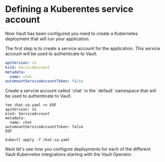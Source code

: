 # Defining a Kuberentes service account

Now Vault has been configured you need to create a Kubernetes deployment that
will run your application.

The first step is to create a service account for the application.  This service
account will be used to authenticate to Vault.

```yaml
apiVersion: v1
kind: ServiceAccount
metadata:
  name: chat
automountServiceAccountToken: false
```

<Task id="create_sa">
Create a servcie account called `chat` in the `default` namespace that will 
be used to authenticate to Vault.
</Task>

<Solution title="Solution: creating a Kubernetes service account">

```shell
tee chat-sa.yaml << EOF 
apiVersion: v1
kind: ServiceAccount
metadata:
  name: chat
automountServiceAccountToken: false
EOF

kubectl apply -f chat-sa.yaml
```

</Solution>

Next let's see how you configure deployments for each of the different Vault Kubernetes
integrations starting with the Vault Operator.